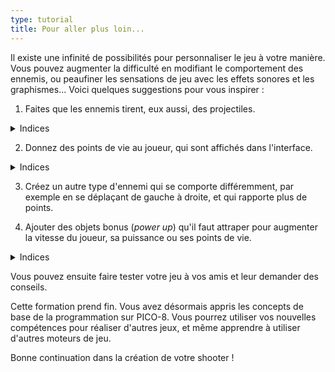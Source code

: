 ```yaml
---
type: tutorial
title: Pour aller plus loin...
---
```


Il existe une infinité de possibilités pour personnaliser le jeu à votre manière. Vous pouvez augmenter la difficulté en modifiant le comportement des ennemis, ou peaufiner les sensations de jeu avec les effets sonores et les graphismes... Voici quelques suggestions pour vous inspirer :

1. Faites que les ennemis tirent, eux aussi, des projectiles.

<details>
<summary>Indices</summary>

1. Le principe sera le même que les fonctions `tirer()` et `update_missiles()`, mais ce seront les ennemis qui tireront, et les projectiles iront vers le bas.
2. Vous pouvez créer un nouveau tableau qui stockera les missiles ennemis.
3. Vous pouvez créer des fonctions `tirer()` et `update_missiles()` séparées pour le fonctionnement des ennemis, ou adapter les fonctions existantes.
4. Lorsque le joueur entre en collision avec un élément du tableau des missiles ennemis, c'est le game over.

</details>

2. Donnez des points de vie au joueur, qui sont affichés dans l'interface.

<details>
<summary>Indices</summary>

1. Vous pouvez afficher les points de vie avec la commande `print()` ou avec des sprites, à la manière des cœurs dans les jeux Zelda.
2. Pensez à détruire les missiles ennemis lorsqu'ils entrent en contact avec le joueur.
3. Vous pourriez ajouter une période d'invincibilité pendant une seconde après que le joueur se soit fait toucher. Vous aurez besoin d'un compteur de temps.

</details>

3. Créez un autre type d'ennemi qui se comporte différemment, par exemple en se déplaçant de gauche à droite, et qui rapporte plus de points.

4. Ajouter des objets bonus (*power up*) qu'il faut attraper pour augmenter la vitesse du joueur, sa puissance ou ses points de vie.

<details>
<summary>Indices</summary>

1. Pour augmenter la vitesse du joueur, vous pouvez simplement modifier la valeur de `v.vitesse`. Vous devrez peut-être créer d'autres variables pour modifier d'autres capacités du joueur.
2. Pour que le bonus dure un temps limité, vous aurez besoin d'une variable de compteur.
3. Vous pourriez changer le sprite du vaisseau pour indiquer qu'il est sous l'effet du bonus.

</details>

Vous pouvez ensuite faire tester votre jeu à vos amis et leur demander des conseils.

Cette formation prend fin. Vous avez désormais appris les concepts de base de la programmation sur PICO-8. Vous pourrez utiliser vos nouvelles compétences pour réaliser d'autres jeux, et même apprendre à utiliser d'autres moteurs de jeu.

Bonne continuation dans la création de votre shooter !
